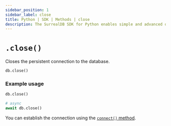 ```yaml
---
sidebar_position: 1
sidebar_label: close
title: Python | SDK | Methods | close
description: The SurrealDB SDK for Python enables simple and advanced querying of a remote or embedded database.
---
```


# `.close()`

Closes the persistent connection to the database.

```python title="Method Syntax"
db.close()
```

### Example usage

```python
db.close()

# async
await db.close()
```

You can establish the connection using the [`connect()` method](/docs/sdk/python/methods/connect).
